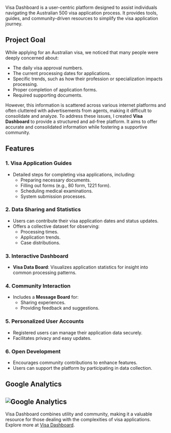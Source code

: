 Visa Dashboard is a user-centric platform designed to assist individuals navigating the Australian 500 visa application process. It provides tools, guides, and community-driven resources to simplify the visa application journey.

## Project Goal

While applying for an Australian visa, we noticed that many people were deeply concerned about:
- The daily visa approval numbers.
- The current processing dates for applications.
- Specific trends, such as how their profession or specialization impacts processing.
- Proper completion of application forms.
- Required supporting documents.

However, this information is scattered across various internet platforms and often cluttered with advertisements from agents, making it difficult to consolidate and analyze. To address these issues, I created **Visa Dashboard** to provide a structured and ad-free platform. It aims to offer accurate and consolidated information while fostering a supportive community.

## Features

### 1. **Visa Application Guides**
- Detailed steps for completing visa applications, including:
  - Preparing necessary documents.
  - Filling out forms (e.g., 80 form, 1221 form).
  - Scheduling medical examinations.
  - System submission processes.

### 2. **Data Sharing and Statistics**
- Users can contribute their visa application dates and status updates.
- Offers a collective dataset for observing:
  - Processing times.
  - Application trends.
  - Case distributions.

### 3. **Interactive Dashboard**
- **Visa Data Board**: Visualizes application statistics for insight into common processing patterns.

### 4. **Community Interaction**
- Includes a **Message Board** for:
  - Sharing experiences.
  - Providing feedback and suggestions.
  
### 5. **Personalized User Accounts**
- Registered users can manage their application data securely.
- Facilitates privacy and easy updates.

### 6. **Open Development**
- Encourages community contributions to enhance features.
- Users can support the platform by participating in data collection.

## Google Analytics
![Google Analytics](/images/projectImages/googleanalytic.png)
---

Visa Dashboard combines utility and community, making it a valuable resource for those dealing with the complexities of visa applications. Explore more at [Visa Dashboard](https://visadashboard.top).